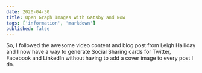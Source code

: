 ```yaml
---
date: 2020-04-30
title: Open Graph Images with Gatsby and Now
tags: ['information', 'markdown']
published: false
---
```


So, I followed the awesome video content and blog post from Leigh
Halliday and I now have a way to generate Social Sharing cards for
Twitter, Facebook and LinkedIn without having to add a cover image to
every post I do.
